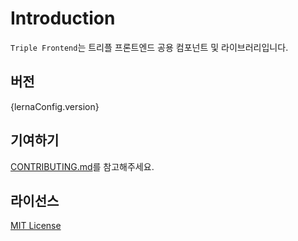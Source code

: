 
<Meta title="Introduction" />

# Introduction

`Triple Frontend`는 트리플 프론트엔드 공용 컴포넌트 및 라이브러리입니다.

## 버전

<span>{lernaConfig.version}</span>

## 기여하기

[CONTRIBUTING.md](https://github.com/titicacadev/triple-frontend/blob/main/CONTRIBUTING.md)를 참고해주세요.

## 라이선스

[MIT License](https://github.com/titicacadev/triple-frontend/blob/main/LICENSE)
